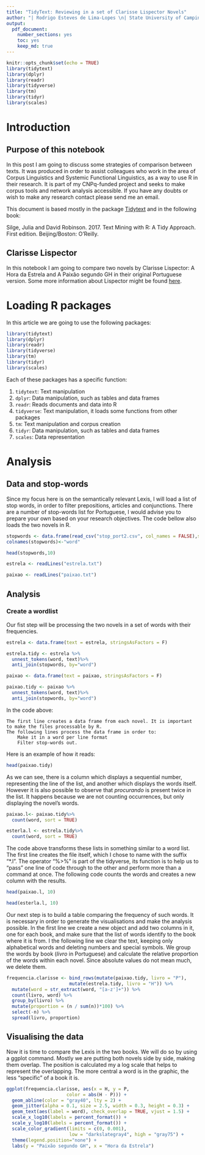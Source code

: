 ```yaml
---
title: "TidyText: Reviewing in a set of Clarisse Lispector Novels"
author: "| Rodrigo Esteves de Lima-Lopes \n| State University of Campinas \n| rll307@unicamp.br\n"
output: 
  pdf_document:
    number_sections: yes
    toc: yes
    keep_md: true
---
```

```r
knitr::opts_chunk$set(echo = TRUE)
library(tidytext)
library(dplyr)
library(readr)
library(tidyverse)
library(tm)
library(tidyr)
library(scales)
```

# Introduction

## Purpose of this notebook

In this post I am going to discuss some strategies of comparison between texts. It was produced in order to assist colleagues who work in the area of Corpus Linguistics and Systemic Functional Linguistics, as a way to use R in their research. It is part of my CNPq-funded project and seeks to make corpus tools and network analysis accessible. If you have any doubts or wish to make any research contact please send me an email.

This document is based mostly in the package [Tidytext](https://www.rdocumentation.org/packages/tidytext/versions/0.2.1) and in the following book:

Silge, Julia and David Robinson. 2017. Text Mining with R: A Tidy Approach. First edition. Beijing/Boston: O’Reilly.


## Clarisse Lispector

In this notebook I am going to compare two novels by Clarisse Lispector: A Hora da Estrela and A Paixão segundo GH in their original Portuguese version. Some more information about Lispector might be found [here](https://en.wikipedia.org/wiki/Clarice_Lispector).


# Loading R packages

In this article we are going to use the following packages:

```r
library(tidytext)
library(dplyr)
library(readr)
library(tidyverse)
library(tm)
library(tidyr)
library(scales)
```

Each of these packages has a specific function:

1. `tidytext`: Text manipulation
1. `dplyr`: Data manipulation, such as tables and data frames
1. `readr`: Reads documents and data into R
1. `tidyverse`: Text manipulation, it loads some functions from other packages
1. `tm`: Text manipulation and corpus creation
1. `tidyr`: Data manipulation, such as tables and data frames
1. `scales`: Data representation

# Analysis

## Data and stop-words

Since my focus here is on the semantically relevant Lexis, I will load a list of stop words, in order to filter prepositions, articles and conjunctions. There are a number of stop-words list for Portuguese, I would advise you to prepare your own based on your research objectives. The code bellow also loads the two novels in R.

```r
stopwords <- data.frame(read_csv("stop_port2.csv", col_names = FALSE),stringsAsFactors = FALSE)
colnames(stopwords)<-"word"
```
```r
head(stopwords,10)
```

```r
estrela <- readLines("estrela.txt")
```

```r
paixao <- readLines("paixao.txt")
```

## Analysis

### Create a wordlist

Our fist step will be processing the two novels in a set of words with their frequencies.

```r
estrela <- data.frame(text = estrela, stringsAsFactors = F)
```

```r
estrela.tidy <- estrela %>%
  unnest_tokens(word, text)%>%
  anti_join(stopwords, by="word")
```

```r
paixao <- data.frame(text = paixao, stringsAsFactors = F)
```

```r
paixao.tidy <- paixao %>%
  unnest_tokens(word, text)%>%
  anti_join(stopwords, by="word")
```



In the code above:

    The first line creates a data frame from each novel. It is important to make the files processable by R.
    The following lines process the data frame in order to:
        Make it in a word per line format
        Filter stop-words out.

Here is an example of how it reads:

```r
head(paixao.tidy)
```

As we can see, there is a column which displays a sequential number, representing the line of the list, and another which displays the words itself. However it is also possible to observe that *procurando* is present twice in the list. It happens because we are not counting  occurrences, but only displaying the novel's words.

```r
paixao.l<- paixao.tidy%>%
  count(word, sort = TRUE)
```

```r
esterla.l <- estrela.tidy%>%
  count(word, sort = TRUE)
```

The code above transforms these lists in something similar to a word list. The first line creates the file itself, which I chose to name with the suffix "*.l". The operator "%>%" is part of the tidyverse, its function is to help us to "pass" one line of code through to the other and perform more than a command at once. The following code counts the words and creates a new column with the results.

```r
head(paixao.l, 10)
```

```r
head(esterla.l, 10)
```

Our next step is to build a table comparing the frequency of such words. It is necessary in order to generate the visualisations and make the analysis possible. In the first line we create a new object and add two columns in it, one for each book, and make sure that the list of words identify to the book where it is from. I the following line we clear the text, keeping only alphabetical words and deleting numbers and special symbols. We group the words by book (*livro* in Portuguese) and calculate the relative proportion of the words within each novel. Since absolute values do not mean much, we delete them.


```r
frequencia.clarisse <- bind_rows(mutate(paixao.tidy, livro = "P"),
                       mutate(estrela.tidy, livro = "H")) %>%
  mutate(word = str_extract(word, "[a-z']+")) %>%
  count(livro, word) %>%
  group_by(livro) %>%
  mutate(proportion = (n / sum(n))*100) %>%
  select(-n) %>%
  spread(livro, proportion)
```



## Visualising the data

Now it is time to compare the Lexis in the two books. We will do so by using a ggplot command. Mostly we are putting both novels side by side, making them overlap. The position is calculated my a log scale that helps to represent the overlapping. The more central a word is in the graphic, the less "specific" of a book it is.

```r
ggplot(frequencia.clarisse, aes(x = H, y = P,
                      color = abs(H - P))) +
  geom_abline(color = "gray40", lty = 2) +
  geom_jitter(alpha = 0.1, size = 2.5, width = 0.3, height = 0.3) + 
  geom_text(aes(label = word), check_overlap = TRUE, vjust = 1.5) + 
  scale_x_log10(labels = percent_format()) +
  scale_y_log10(labels = percent_format()) + 
  scale_color_gradient(limits = c(0, 0.001),
                       low = "darkslategray4", high = "gray75") +
  theme(legend.position="none") + 
  labs(y = "Paixão segundo GH", x = "Hora da Estrela")
```















